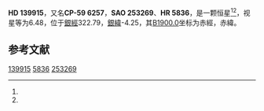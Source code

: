 {{Starbox begin
| name = HD 139915
}}
{{Starbox observe
| epoch = [[J2000.0|J2000.0]]
| constell = {{星座名待查}}<ref name=SIMBAD>{{cite web
 | url=http://simbad.u-strasbg.fr/simbad/sim-id?Ident=HR+5836
 | title =Pulsating variable Star
 | publisher=Centre de Données astronomiques de Strasbourg
 | work=SIMBAD
 | accessdate=2012-07-13}}</ref><ref name=DATA>{{cite web
 | url=http://vizier.u-strasbg.fr/viz-bin/VizieR-5?-out.add=.&-source=5050&-corr=PK=HR&-out.max=9999&HR=5836
 | title=VizieR Detailed Page
 | accessdate=2012-07-13
 | archive-date=2016-03-05
 | archive-url=https://web.archive.org/web/20160305013058/http://vizier.u-strasbg.fr/viz-bin/VizieR-5?-out.add=.&-source=5050&-corr=PK=HR&-out.max=9999&HR=5836
 | dead-url=no
 }}</ref>
| 星官 = 
| ra = {{RA|15|43|55.1}}<ref name=SIMBAD /><ref name=DATA />
| dec = {{DEC|-60|17|14}}<ref name=SIMBAD /><ref name=DATA />
| appmag_v = 6.48<ref name=SIMBAD /><ref name=DATA />
}}
{{Starbox character
| class = G0Ib<ref name=SIMBAD /><ref name=DATA />
| b-v = 1.05<ref name=SIMBAD /><ref name=DATA />
| u-b = <ref name=SIMBAD /><ref name=DATA />
| r-i = <ref name=SIMBAD /><ref name=DATA />
| variable = 
}}
{{Starbox astrometry
| radial_v = 
| prop_mo_ra = -37
| parallax = 
| p_error = 
}}
{{Starbox catalog
| names =CP-59 6257，[[SAO星表|SAO]] 253269，[[HD星表|HD]] 139915，[[HR星表|HR]] 5836}}
{{Starbox reference |Simbad=HR+5836}}
{{Starbox end}}

'''HD 139915'''，又名'''CP-59 6257'''，'''SAO 253269'''、'''HR 5836'''，是一颗恒星<ref name=SIMBAD /><ref name=DATA />，视星等为6.48，位于[[銀道座標系|銀經]]322.79，[[銀道座標系|銀緯]]-4.25，其[[B1900.0|B1900.0]]坐标为赤經{{RA|15|35|37.4}}，赤緯{{DEC|-59|-4.25|2}}。

== 参考文献 ==
{{reflist}}

{{star-stub}}

[[Category:HD和HDE天體|139915]]
[[Category:HR天體|5836]]
[[Category:SAO天體|253269]]